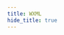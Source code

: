 ```yaml
---
title: WXML
hide_title: true
---
```



<FeatureIcon src={wexinMiniProgram} title="WXML" />
<LinkList
  data={[
    {
      title: "Data Binding",
      link: "/docs/wexin-mini-program/wxml/data-binding",
      src: wexinMiniProgram,
    },
    {
      title: "列表渲染",
      link: "/docs/wexin-mini-program/wxml/list-rendering",
      src: wexinMiniProgram,
    },
    {
      title: "Template",
      link: "/docs/wexin-mini-program/wxml/template",
      src: wexinMiniProgram,
    },
  ]}
/>
